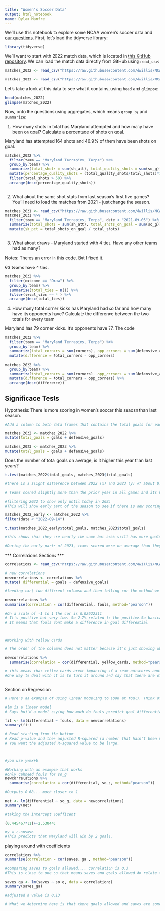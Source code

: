 ```yaml
---
title: "Women's Soccer Data"
output: html_notebook
name: Dylan Manfre
---
```


We'll use this notebook to explore some NCAA women's soccer data and [our questions](https://docs.google.com/spreadsheets/d/1kTSrnl1URmcexIWLDMWqDnp3q-c2OS45uifnhjp10n4/edit#gid=0). First, let's load the tidyverse library:

```r
library(tidyverse)
```

We'll want to start with 2022 match data, which is located in [this GitHub repository](https://github.com/dwillis/NCAAWomensSoccerData). We can load the match data directly from GitHub using `read_csv`:


```r
matches_2022 <- read_csv("https://raw.githubusercontent.com/dwillis/NCAAWomensSoccerData/main/data/ncaa_womens_soccer_matchstats_2022.csv")

matches_2023 <- read_csv("https://raw.githubusercontent.com/dwillis/NCAAWomensSoccerData/main/data/ncaa_womens_soccer_matchstats_2023.csv")

```

Let's take a look at this data to see what it contains, using `head` and `glimpse`:

```r
head(matches_2022)
glimpse(matches_2022)
```

Now, onto the questions using aggregates, which means `group_by` and `summarize`:

1. How many shots in total has Maryland attempted and how many have been on goal? Calculate a percentage of shots on goal.

Maryland has attempted 164 shots and 46.9% of them have been shots on goal. 

```r
matches_2022 %>% 
  filter(team == "Maryland Terrapins, Terps") %>% 
  group_by(team) %>% 
  summarize(total_shots = sum(sh_att), total_quality_shots = sum(so_g)) %>% 
  mutate(percentage_quality_shots = (total_quality_shots/total_shots)*100) %>% 
  filter(total_shots > 50) %>% 
  arrange(desc(percentage_quality_shots))
 
```

2. What about the same shot stats from last season's first five games? You'll need to load the matches from 2021 - just change the season.

```r
matches_2021 <- read_csv("https://raw.githubusercontent.com/dwillis/NCAAWomensSoccerData/main/data/ncaa_womens_soccer_matchstats_2021.csv")
matches_2021 %>%
  filter(team == "Maryland Terrapins, Terps", date < "2021-09-05") %>%
  summarize(total_shots = sum(sh_att), total_shots_on_goal = sum(so_g)) %>%
  mutate(sh_pct = total_shots_on_goal / total_shots)
  
```


3. What about draws - Maryland started with 4 ties. Have any other teams had as many?

Notes: Theres an error in this code. But I fixed it.

63 teams have 4 ties.


```r
matches_2022 %>% 
  filter(outcome == "Draw") %>%
  group_by(team) %>%
  summarise(total_ties = n()) %>%
  filter(total_ties == 4 ) %>% 
  arrange(desc(total_ties)) 
```


4. How many total corner kicks has Maryland had so far and how many have its opponents have? Calculate the difference between the two totals for every team.

Maryland has 79 corner kicks. It's opponents have 77.
The code 

```r
matches_2022 %>% 
  filter(team == "Maryland Terrapins, Terps") %>% 
  group_by(team) %>% 
  summarize(total_corners = sum(corners), opp_corners = sum(defensive_corners)) %>% 
  mutate(difference = total_corners - opp_corners)
  
matches_2022 %>% 
  group_by(team) %>% 
  summarize(total_corners = sum(corners), opp_corners = sum(defensive_corners)) %>% 
  mutate(difference = total_corners - opp_corners) %>% 
  arrange(desc(difference))
```

## Significace Tests

Hypothesis: There is more scoring in women's soccer this seaosn than last season.

```r
#Add a column to both data frames that contains the total goals for each match

matches_2022 <- matches_2022 %>% 
mutate(total_goals = goals + defensive_goals)

matches_2023 <- matches_2023 %>% 
mutate(total_goals = goals + defensive_goals)
```

Does the number of total goals on average, is it higher this year than last years?

```r

t.test(matches_2022$total_goals, matches_2023$total_goals)

#there is a slight difference between 2022 (x) and 2023 (y) of about 0.3 goals per match and this is significant because it can.

# Teams scored slightly more than the prior year in all games and its happened across the baord instead of a handful of games. 

```
```r

#filtering 2022 to show only until today in 2023
#This will show early part of the season to see if there is new scoring.

matches_2022_early <- matches_2022 %>% 
filter(date < "2022-09-14")

t.test(matches_2022_early$total_goals, matches_2023$total_goals)

#This shows that they are nearly the same but 2023 still has more goals.

#During the early parts of 2023, teams scored more on average than they did a season ago. However, during the whole season, 2023 was on pace to otuscore 2022. This was happening across all teams during the 2023 seaosn. 

```


*** Correlations Sections ***

```r

correlations <- read_csv("https://raw.githubusercontent.com/dwillis/NCAAWomensSoccerData/main/data/ncaa_womens_soccer_matchstats_2023.csv")

```

```r
# new correlations
newcorrelations <- correlations %>% 
mutate( differential = goals - defensive_goals)


```

```r
#feeding cor( two different columsn and then telling cor the method we are using)

newcorrelations %>% 
summarise(correlation = cor(differential, fouls, method="pearson"))

#On a scale of -1 to 1 the cor is 0.02622311
# It's positive but very low. So 2.7% related to the positive.So basically this means they are unrealted.
# It means that fouls dont make a difference in goal differential




```


```r
#Working with Yellow Cards

# The order of the columns does not matter because it's just showing what you want to compare 

newcorrelations %>% 
  summarise(correlation = cor(differential, yellow_cards, method="pearson"))

# This means that Yellow cards arent impacting if a team outscores another. 
#One way to deal with it is to turn it around and say that there are other factors that are more consequential. 



```

Section on Regression

```r
# Here’s an example of using linear modeling to look at fouls. Think of the ~ character as saying “is predicted by”. The output looks like a lot, but what we need is a small part of it.

#lm is a linear model
# Says build a model saying how much do fouls peredict goal differential.

fit <- lm(differential ~ fouls, data = newcorrelations)
summary(fit)

# Read starting from the bottom
# Read p-value and then adjusted R-squared (a number that hasn't been multiplied by 100)
# You want the adjusted R-squared value to be large. 



#you use y=mx+b

```

```r
#Working with an example that works
#only cahnged fouls for so_g
newcorrelations %>% 
  summarise(correlation = cor(differential, so_g, method="pearson"))

#Outputs 0.68... much closer to 1

net <- lm(differential ~ so_g, data = newcorrelations)
summary(net)

```
```r
#taking the intercept coefficent

(0.445467*11)+-2.530441 

#y = 2.369696
#This predicts that Maryland will win by 2 goals. 
```

playing around with coefficients

```r

correlations %>% 
summarise(correlation = cor(saves, ga , method="pearson"))

#comparing saves to goals allowed.... correlation is 0.3
#This is close to one so that means saves and goals allowed do relate to each other at least a little bit. 

saves_ga <- lm(saves ~ so_g, data = correlations)
summary(saves_ga)

#adjusted R value is 0.13

# What we determine here is that there goals allowed and saves are somewhat related but it is not all that strong. 

```














